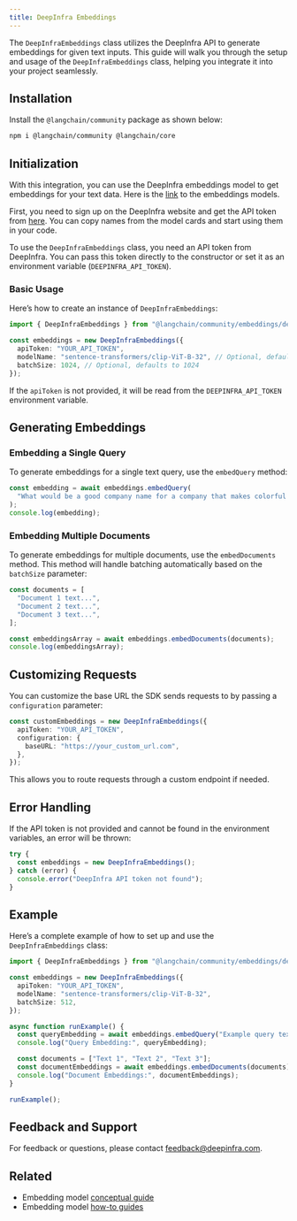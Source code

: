 ```yaml
---
title: DeepInfra Embeddings
---
```


The `DeepInfraEmbeddings` class utilizes the DeepInfra API to generate embeddings for given text inputs. This guide will walk you through the setup and usage of the `DeepInfraEmbeddings` class, helping you integrate it into your project seamlessly.

## Installation

Install the `@langchain/community` package as shown below:


<IntegrationInstallTooltip/>

```bash npm
npm i @langchain/community @langchain/core
```
## Initialization

With this integration, you can use the DeepInfra embeddings model to get embeddings for your text data. Here is the [link](https://deepinfra.com/models/embeddings) to the embeddings models.

First, you need to sign up on the DeepInfra website and get the API token from [here](https://deepinfra.com/dash/api_keys). You can copy names from the model cards and start using them in your code.

To use the `DeepInfraEmbeddings` class, you need an API token from DeepInfra. You can pass this token directly to the constructor or set it as an environment variable (`DEEPINFRA_API_TOKEN`).

### Basic Usage

Here’s how to create an instance of `DeepInfraEmbeddings`:

```typescript
import { DeepInfraEmbeddings } from "@langchain/community/embeddings/deepinfra";

const embeddings = new DeepInfraEmbeddings({
  apiToken: "YOUR_API_TOKEN",
  modelName: "sentence-transformers/clip-ViT-B-32", // Optional, defaults to "sentence-transformers/clip-ViT-B-32"
  batchSize: 1024, // Optional, defaults to 1024
});
```
If the `apiToken` is not provided, it will be read from the `DEEPINFRA_API_TOKEN` environment variable.

## Generating Embeddings

### Embedding a Single Query

To generate embeddings for a single text query, use the `embedQuery` method:

```typescript
const embedding = await embeddings.embedQuery(
  "What would be a good company name for a company that makes colorful socks?"
);
console.log(embedding);
```
### Embedding Multiple Documents

To generate embeddings for multiple documents, use the `embedDocuments` method. This method will handle batching automatically based on the `batchSize` parameter:

```typescript
const documents = [
  "Document 1 text...",
  "Document 2 text...",
  "Document 3 text...",
];

const embeddingsArray = await embeddings.embedDocuments(documents);
console.log(embeddingsArray);
```
## Customizing Requests

You can customize the base URL the SDK sends requests to by passing a `configuration` parameter:

```typescript
const customEmbeddings = new DeepInfraEmbeddings({
  apiToken: "YOUR_API_TOKEN",
  configuration: {
    baseURL: "https://your_custom_url.com",
  },
});
```
This allows you to route requests through a custom endpoint if needed.

## Error Handling

If the API token is not provided and cannot be found in the environment variables, an error will be thrown:

```typescript
try {
  const embeddings = new DeepInfraEmbeddings();
} catch (error) {
  console.error("DeepInfra API token not found");
}
```
## Example

Here’s a complete example of how to set up and use the `DeepInfraEmbeddings` class:

```typescript
import { DeepInfraEmbeddings } from "@langchain/community/embeddings/deepinfra";

const embeddings = new DeepInfraEmbeddings({
  apiToken: "YOUR_API_TOKEN",
  modelName: "sentence-transformers/clip-ViT-B-32",
  batchSize: 512,
});

async function runExample() {
  const queryEmbedding = await embeddings.embedQuery("Example query text.");
  console.log("Query Embedding:", queryEmbedding);

  const documents = ["Text 1", "Text 2", "Text 3"];
  const documentEmbeddings = await embeddings.embedDocuments(documents);
  console.log("Document Embeddings:", documentEmbeddings);
}

runExample();
```

## Feedback and Support

For feedback or questions, please contact [feedback@deepinfra.com](mailto:feedback@deepinfra.com).

## Related

- Embedding model [conceptual guide](/oss/python/concepts/embedding_models)
- Embedding model [how-to guides](/oss/python/how-to/#embedding-models)
